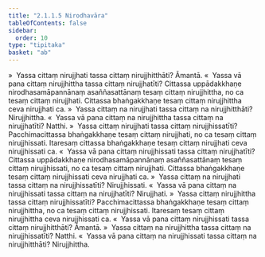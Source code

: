 ```yaml
---
title: "2.1.1.5 Nirodhavāra"
tableOfContents: false
sidebar:
  order: 10
type: "tipitaka"
basket: "ab"
---
```



<DynamicBreadcrumb />

<Division number="69">

<Paragraph number="295">
»  Yassa cittaṃ nirujjhati tassa cittaṃ nirujjhitthāti? Āmantā.
</Paragraph>

<Paragraph number="296">
«  Yassa vā pana cittaṃ nirujjhittha tassa cittaṃ nirujjhatīti?
</Paragraph>

<Paragraph number="297">
Cittassa uppādakkhaṇe nirodhasamāpannānaṃ asaññasattānaṃ tesaṃ cittaṃ nirujjhittha, no ca tesaṃ cittaṃ nirujjhati. Cittassa bhaṅgakkhaṇe tesaṃ cittaṃ nirujjhittha ceva nirujjhati ca.
</Paragraph>

<Paragraph number="298">
»  Yassa cittaṃ na nirujjhati tassa cittaṃ na nirujjhitthāti? Nirujjhittha.
</Paragraph>

<Paragraph number="299">
«  Yassa vā pana cittaṃ na nirujjhittha tassa cittaṃ na nirujjhatīti? Natthi.
</Paragraph>

</Division>
<Division number="70">

<Paragraph number="300">
»  Yassa cittaṃ nirujjhati tassa cittaṃ nirujjhissatīti?
</Paragraph>

<Paragraph number="301">
Pacchimacittassa bhaṅgakkhaṇe tesaṃ cittaṃ nirujjhati, no ca tesaṃ cittaṃ nirujjhissati. Itaresaṃ cittassa bhaṅgakkhaṇe tesaṃ cittaṃ nirujjhati ceva nirujjhissati ca.
</Paragraph>

<Paragraph number="302">
«  Yassa vā pana cittaṃ nirujjhissati tassa cittaṃ nirujjhatīti?
</Paragraph>

<Paragraph number="303">
Cittassa uppādakkhaṇe nirodhasamāpannānaṃ asaññasattānaṃ tesaṃ cittaṃ nirujjhissati, no ca tesaṃ cittaṃ nirujjhati. Cittassa bhaṅgakkhaṇe tesaṃ cittaṃ nirujjhissati ceva nirujjhati ca.
</Paragraph>

<Paragraph number="304">
»  Yassa cittaṃ na nirujjhati tassa cittaṃ na nirujjhissatīti? Nirujjhissati.
</Paragraph>

<Paragraph number="305">
«  Yassa vā pana cittaṃ na nirujjhissati tassa cittaṃ na nirujjhatīti? Nirujjhati.
</Paragraph>

</Division>
<Division number="71">

<Paragraph number="306">
»  Yassa cittaṃ nirujjhittha tassa cittaṃ nirujjhissatīti?
</Paragraph>

<Paragraph number="307">
Pacchimacittassa bhaṅgakkhaṇe tesaṃ cittaṃ nirujjhittha, no ca tesaṃ cittaṃ nirujjhissati. Itaresaṃ tesaṃ cittaṃ nirujjhittha ceva nirujjhissati ca.
</Paragraph>

<Paragraph number="308">
«  Yassa vā pana cittaṃ nirujjhissati tassa cittaṃ nirujjhitthāti? Āmantā.
</Paragraph>

<Paragraph number="309">
»  Yassa cittaṃ na nirujjhittha tassa cittaṃ na nirujjhissatīti? Natthi.
</Paragraph>

<Paragraph number="310">
«  Yassa vā pana cittaṃ na nirujjhissati tassa cittaṃ na nirujjhitthāti? Nirujjhittha.
</Paragraph>
</Division>